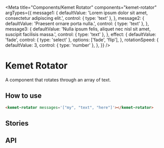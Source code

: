 

<Meta
  title="Components/Kemet Rotator"
  components="kemet-rotator"
  argTypes={{
    message1: {
      defaultValue: 'Lorem ipsum dolor sit amet, consectetur adipiscing elit.',
      control: { type: 'text' },
    },
    message2: {
      defaultValue: 'Praesent ornare porta nulla.',
      control: { type: 'text' },
    },
    message3: {
      defaultValue: 'Nulla ipsum felis, aliquet nec nisl sit amet, suscipit facilisis massa.',
      control: { type: 'text' },
    },
    effect: {
      defaultValue: 'fade',
      control: { type: 'select' },
      options: ['fade', 'flip'],
    },
    rotationSpeed: {
      defaultValue: 3,
      control: { type: 'number' },
    },
  }}
/>

# Kemet Rotator

A component that rotates through an array of text.

## How to use

```html
<kemet-rotator messages='["my", "text", "here"]'></kemet-rotator>
```

## Stories

<Canvas>
  <Story story={stories.Rotator} />
</Canvas>

## API

<ArgsTable of="kemet-rotator" />

